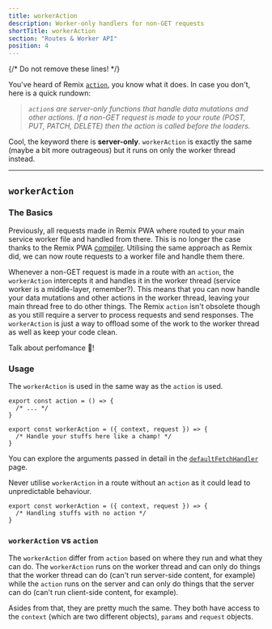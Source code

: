 ```yaml
---
title: workerAction
description: Worker-only handlers for non-GET requests
shortTitle: workerAction
section: "Routes & Worker API"
position: 4
---
```


{/* Do not remove these lines! */}

You've heard of Remix [`action`](https://remix.run/docs/en/main/route/action), you know what it does. In case you don't, here is a quick rundown:

> *`action`s are server-only functions that handle data mutations and other actions. If a non-GET request is made to your 
> route (POST, PUT, PATCH, DELETE) then the action is called before the loaders.*

Cool, the keyword there is **server-only**. `workerAction` is exactly the same (maybe a bit more outrageous) but it runs on only the worker thread instead.

---

## `workerAction`

### The Basics

Previously, all requests made in Remix PWA where routed to your main service worker file and handled from there. This is no longer the case thanks to the
Remix PWA [compiler](/docs/technical-explanation#compiler). Utilising the same approach as Remix did, we can now route requests to a worker file and handle them there.

Whenever a non-GET request is made in a route with an `action`, the `workerAction` intercepts it and handles it in the worker thread (service worker is a middle-layer, remember?). 
This means that you can now handle your data mutations and other actions in the worker thread, leaving your main thread free to do other things. The Remix `action` isn't obsolete though
as you still require a server to process requests and send responses. The `workerAction` is just a way to offload some of the work to the worker thread as well as keep your code clean.

Talk about perfomance :rocket:!

### Usage

The `workerAction` is used in the same way as the `action` is used. 

```tsx
export const action = () => {
  /* ... */
}

export const workerAction = ({ context, request }) => {
  /* Handle your stuffs here like a champ! */
}
```

You can explore the arguments passed in detail in the [`defaultFetchHandler`](/docs/default-fetch-handler#api) page.

<Warn>Never utilise `workerAction` in a route without an `action` as it could lead to unpredictable behaviour.</Warn> 

```tsx
export const workerAction = ({ context, request }) => {
  /* Handling stuffs with no action */
}
```

### `workerAction` vs `action`

The `workerAction` differ from `action` based on where they run and what they can do. The `workerAction` runs on the worker thread and can only do things that the worker thread can do (can't run server-side content, for example)
while the `action` runs on the server and can only do things that the server can do (can't run client-side content, for example).

Asides from that, they are pretty much the same. They both have access to the `context` (which are two different objects), `params` and `request` objects.